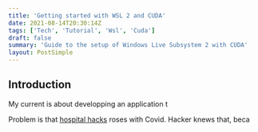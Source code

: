 ```yaml
---
title: 'Getting started with WSL 2 and CUDA'
date: 2021-08-14T20:30:14Z
tags: ['Tech', 'Tutorial', 'Wsl', 'Cuda']
draft: false
summary: 'Guide to the setup of Windows Live Subsystem 2 with CUDA'
layout: PostSimple
---
```


<TOCInline toc={props.toc} asDisclosure />

## Introduction

My current is about developping an application t

Problem is that [hospital hacks](https://www.rfi.fr/en/france/20210217-cyber-attackers-target-french-hospitals-under-pressure-from-covid-19-crisis-security-ransomware-cybercrime) roses with Covid. Hacker knews that, beca

